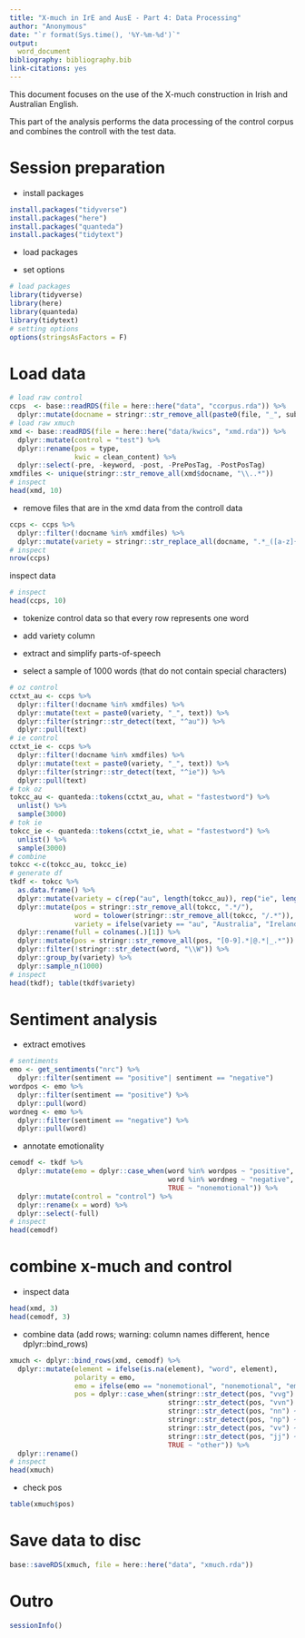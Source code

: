 ```yaml
---
title: "X-much in IrE and AusE - Part 4: Data Processing"
author: "Anonymous"
date: "`r format(Sys.time(), '%Y-%m-%d')`"
output:
  word_document
bibliography: bibliography.bib
link-citations: yes
---
```


This document focuses on the use of the X-much construction in Irish and Australian English. 

This part of the analysis performs the data processing of the control corpus and combines the controll with the test data.

# Session preparation

* install packages

```r
install.packages("tidyverse")
install.packages("here")
install.packages("quanteda")
install.packages("tidytext")
```


* load packages

* set options


```r
# load packages
library(tidyverse)
library(here)
library(quanteda)
library(tidytext)
# setting options
options(stringsAsFactors = F)
```

# Load data

```r
# load raw control
ccps  <- base::readRDS(file = here::here("data", "ccorpus.rda")) %>%
  dplyr::mutate(docname = stringr::str_remove_all(paste0(file, "_", subfile), "/"))
# load raw xmuch
xmd <- base::readRDS(file = here::here("data/kwics", "xmd.rda")) %>%
  dplyr::mutate(control = "test") %>%
  dplyr::rename(pos = type,
                kwic = clean_content) %>%
  dplyr::select(-pre, -keyword, -post, -PrePosTag, -PostPosTag)
xmdfiles <- unique(stringr::str_remove_all(xmd$docname, "\\..*"))
# inspect
head(xmd, 10)
```

* remove files that are in the xmd data from the controll data

```r
ccps <- ccps %>%
  dplyr::filter(!docname %in% xmdfiles) %>%
  dplyr::mutate(variety = stringr::str_replace_all(docname, ".*_([a-z]{2,2})_.*", "\\1"))
# inspect
nrow(ccps)
```

inspect data

```r
# inspect
head(ccps, 10)
```


* tokenize control data so that every row represents one word

* add variety column

* extract and simplify parts-of-speech

* select a sample of 1000 words (that do not contain special characters)

```r
# oz control
cctxt_au <- ccps %>%
  dplyr::filter(!docname %in% xmdfiles) %>%
  dplyr::mutate(text = paste0(variety, "_", text)) %>%
  dplyr::filter(stringr::str_detect(text, "^au")) %>%
  dplyr::pull(text)
# ie control
cctxt_ie <- ccps %>%
  dplyr::filter(!docname %in% xmdfiles) %>%
  dplyr::mutate(text = paste0(variety, "_", text)) %>%
  dplyr::filter(stringr::str_detect(text, "^ie")) %>%
  dplyr::pull(text)
# tok oz
tokcc_au <- quanteda::tokens(cctxt_au, what = "fastestword") %>%
  unlist() %>%
  sample(3000)
# tok ie
tokcc_ie <- quanteda::tokens(cctxt_ie, what = "fastestword") %>%
  unlist() %>%
  sample(3000)
# combine
tokcc <-c(tokcc_au, tokcc_ie)
# generate df
tkdf <- tokcc %>%
  as.data.frame() %>%
  dplyr::mutate(variety = c(rep("au", length(tokcc_au)), rep("ie", length(tokcc_ie)))) %>%
  dplyr::mutate(pos = stringr::str_remove_all(tokcc, ".*/"),
                word = tolower(stringr::str_remove_all(tokcc, "/.*")),
                variety = ifelse(variety == "au", "Australia", "Ireland")) %>%
  dplyr::rename(full = colnames(.)[1]) %>%
  dplyr::mutate(pos = stringr::str_remove_all(pos, "[0-9].*|@.*|_.*")) %>%
  dplyr::filter(!stringr::str_detect(word, "\\W")) %>%
  dplyr::group_by(variety) %>%
  dplyr::sample_n(1000)
# inspect
head(tkdf); table(tkdf$variety)
```

# Sentiment analysis

* extract emotives

```r
# sentiments
emo <- get_sentiments("nrc") %>%
  dplyr::filter(sentiment == "positive"| sentiment == "negative")
wordpos <- emo %>%
  dplyr::filter(sentiment == "positive") %>%
  dplyr::pull(word)
wordneg <- emo %>%
  dplyr::filter(sentiment == "negative") %>%
  dplyr::pull(word)
```

* annotate emotionality

```r
cemodf <- tkdf %>%
  dplyr::mutate(emo = dplyr::case_when(word %in% wordpos ~ "positive",
                                       word %in% wordneg ~ "negative",
                                       TRUE ~ "nonemotional")) %>%
  dplyr::mutate(control = "control") %>%
  dplyr::rename(x = word) %>%
  dplyr::select(-full)
# inspect
head(cemodf)
```

# combine x-much and control

* inspect data

```r
head(xmd, 3)
head(cemodf, 3)
```

* combine data (add rows; warning: column names different, hence dplyr::bind_rows)

```r
xmuch <- dplyr::bind_rows(xmd, cemodf) %>%
  dplyr::mutate(element = ifelse(is.na(element), "word", element),
                polarity = emo,
                emo = ifelse(emo == "nonemotional", "nonemotional", "emotional"),
                pos = dplyr::case_when(stringr::str_detect(pos, "vvg") ~ "Noun",
                                       stringr::str_detect(pos, "vvn") ~ "Noun",
                                       stringr::str_detect(pos, "nn") ~ "Noun",
                                       stringr::str_detect(pos, "np") ~ "Noun",
                                       stringr::str_detect(pos, "vv") ~ "Verb",
                                       stringr::str_detect(pos, "jj") ~ "Adjective",
                                       TRUE ~ "other")) %>%
  dplyr::rename()
# inspect
head(xmuch)
```

* check pos

```r
table(xmuch$pos)
```



# Save data to disc{-}

```r
base::saveRDS(xmuch, file = here::here("data", "xmuch.rda"))
```


# Outro

```r
sessionInfo()
```





